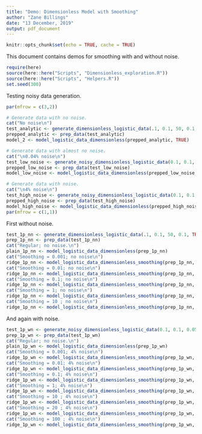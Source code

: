 ```yaml
---
title: "Demo: Dimensionless Model with Smoothing"
author: "Zane Billings"
date: "13 December, 2019"
output: pdf_document
---
```


```r
knitr::opts_chunk$set(echo = TRUE, cache = TRUE)
```

This document contains demos for smoothing with and without noise.

```r
require(here)
source(here::here("Scripts", "Dimensionless_exploration.R"))
source(here::here("Scripts", "Helpers.R"))
set.seed(300)
```

Testing noisy data generation.

```r
par(mfrow = c(3,2))

# Generate data with no noise.
cat("No noise\n")
test_analytic <- generate_dimensionless_logistic_data(.1, 0.1, 50, 0.1, TRUE)
prepped_analytic <- prep_data(test_analytic)
model_2 <- model_logistic_data_dimensionless(prepped_analytic, TRUE)

# Generate data with almost no noise.
cat("\n0.04% noise\n")
test_low_noise <- generate_noisy_dimensionless_logistic_data(0.1, 0.1, 0.0004, 50, 0.1, TRUE)
prepped_low_noise <- prep_data(test_low_noise)
model_low_noise <- model_logistic_data_dimensionless(prepped_low_noise, TRUE)

# Generate data with noise.
cat("\n4% noise\n")
test_high_noise <- generate_noisy_dimensionless_logistic_data(0.1, 0.1, 0.04, 50, 0.1, TRUE)
prepped_high_noise <- prep_data(test_high_noise)
model_high_noise <- model_logistic_data_dimensionless(prepped_high_noise, TRUE)
par(mfrow = c(1,1))
```

First without noise.

```r
test_1p_nn <- generate_dimensionless_logistic_data(.1, 0.1, 50, 0.1, TRUE)
prep_1p_nn <- prep_data(test_1p_nn)
cat("Regular; no noise.\n")
plain_1p_nn <- model_logistic_data_dimensionless(prep_1p_nn)
cat("Smoothing = 0.001; no noise\n")
ridge_1p_nn <- model_logistic_data_dimensionless_smoothing(prep_1p_nn, 0.001, print_res = TRUE)
cat("Smoothing = 0.01; no noise\n")
ridge_1p_nn <- model_logistic_data_dimensionless_smoothing(prep_1p_nn, 0.01, print_res = TRUE)
cat("Smoothing = 0.1; no noise\n")
ridge_1p_nn <- model_logistic_data_dimensionless_smoothing(prep_1p_nn, 0.1, print_res = TRUE)
cat("Smoothing = 1; no noise\n")
ridge_1p_nn <- model_logistic_data_dimensionless_smoothing(prep_1p_nn, 1, print_res = TRUE)
cat("Smoothing = 10 ; no noise\n")
ridge_1p_nn <- model_logistic_data_dimensionless_smoothing(prep_1p_nn, 10, print_res = TRUE)
```

And again with noise.
```r
test_1p_wn <- generate_noisy_dimensionless_logistic_data(0.1, 0.1, 0.05, 50, 0.1, TRUE)
prep_1p_wn <- prep_data(test_1p_wn)
cat("Regular; no noise.\n")
plain_1p_wn <- model_logistic_data_dimensionless(prep_1p_wn)
cat("Smoothing = 0.001; 4% noise\n")
ridge_1p_wn <- model_logistic_data_dimensionless_smoothing(prep_1p_wn, 0.001,print_res = TRUE)
cat("Smoothing = 0.01; 4% noise\n")
ridge_1p_wn <- model_logistic_data_dimensionless_smoothing(prep_1p_wn, 0.01,print_res = TRUE)
cat("Smoothing = 0.1; 4% noise\n")
ridge_1p_wn <- model_logistic_data_dimensionless_smoothing(prep_1p_wn, 0.1,print_res = TRUE)
cat("Smoothing = 1; 4% noise\n")
ridge_1p_wn <- model_logistic_data_dimensionless_smoothing(prep_1p_wn, 1,print_res = TRUE)
cat("Smoothing = 10 ; 4% noise\n")
ridge_1p_wn <- model_logistic_data_dimensionless_smoothing(prep_1p_wn, 10,print_res = TRUE)
cat("Smoothing = 20 ; 4% noise\n")
ridge_1p_wn <- model_logistic_data_dimensionless_smoothing(prep_1p_wn, 20,print_res = TRUE)
cat("Smoothing = 100 ; 4% noise\n")
ridge_1p_wn <- model_logistic_data_dimensionless_smoothing(prep_1p_wn, 100,print_res = TRUE)
```